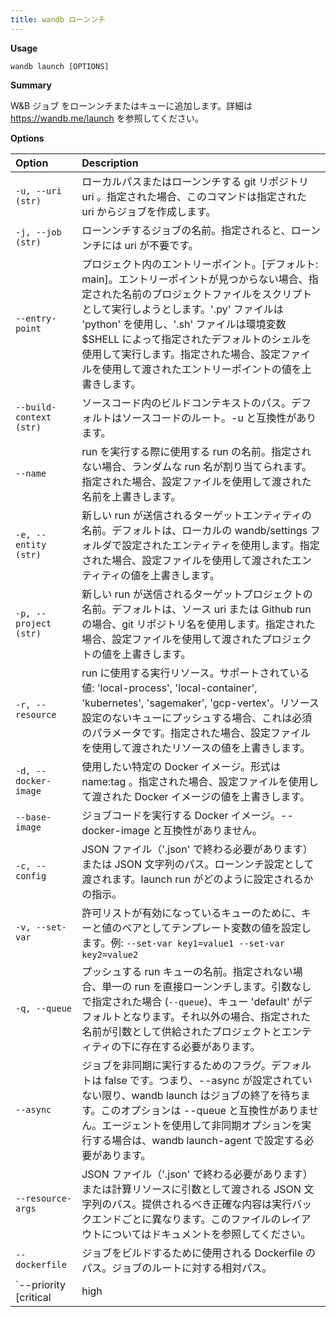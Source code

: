 ```yaml
---
title: wandb ローンンチ
---
```


**Usage**

`wandb launch [OPTIONS]`

**Summary**

W&B ジョブ をローンンチまたはキューに追加します。詳細は https://wandb.me/launch を参照してください。

**Options**

| **Option** | **Description** |
| :--- | :--- |
| `-u, --uri (str)` | ローカルパスまたはローンンチする git リポジトリ uri 。指定された場合、このコマンドは指定された uri からジョブを作成します。 |
| `-j, --job (str)` | ローンンチするジョブの名前。指定されると、ローンンチには uri が不要です。 |
| `--entry-point` | プロジェクト内のエントリーポイント。[デフォルト: main]。エントリーポイントが見つからない場合、指定された名前のプロジェクトファイルをスクリプトとして実行しようとします。'.py' ファイルは 'python' を使用し、'.sh' ファイルは環境変数 $SHELL によって指定されたデフォルトのシェルを使用して実行します。指定された場合、設定ファイルを使用して渡されたエントリーポイントの値を上書きします。 |
| `--build-context (str)` | ソースコード内のビルドコンテキストのパス。デフォルトはソースコードのルート。-u と互換性があります。 |
| `--name` | run を実行する際に使用する run の名前。指定されない場合、ランダムな run 名が割り当てられます。指定された場合、設定ファイルを使用して渡された名前を上書きします。 |
| `-e, --entity (str)` | 新しい run が送信されるターゲットエンティティの名前。デフォルトは、ローカルの wandb/settings フォルダで設定されたエンティティを使用します。指定された場合、設定ファイルを使用して渡されたエンティティの値を上書きします。 |
| `-p, --project (str)` | 新しい run が送信されるターゲットプロジェクトの名前。デフォルトは、ソース uri または Github run の場合、git リポジトリ名を使用します。指定された場合、設定ファイルを使用して渡されたプロジェクトの値を上書きします。 |
| `-r, --resource` | run に使用する実行リソース。サポートされている値: 'local-process', 'local-container', 'kubernetes', 'sagemaker', 'gcp-vertex'。リソース設定のないキューにプッシュする場合、これは必須のパラメータです。指定された場合、設定ファイルを使用して渡されたリソースの値を上書きします。 |
| `-d, --docker-image` | 使用したい特定の Docker イメージ。形式は name:tag 。指定された場合、設定ファイルを使用して渡された Docker イメージの値を上書きします。 |
| `--base-image` | ジョブコードを実行する Docker イメージ。--docker-image と互換性がありません。 |
| `-c, --config` | JSON ファイル（'.json' で終わる必要があります）または JSON 文字列のパス。ローンンチ設定として渡されます。launch run がどのように設定されるかの指示。 |
| `-v, --set-var` | 許可リストが有効になっているキューのために、キーと値のペアとしてテンプレート変数の値を設定します。例: `--set-var key1=value1 --set-var key2=value2` |
| `-q, --queue` | プッシュする run キューの名前。指定されない場合、単一の run を直接ローンンチします。引数なしで指定された場合 (`--queue`)、キュー 'default' がデフォルトとなります。それ以外の場合、指定された名前が引数として供給されたプロジェクトとエンティティの下に存在する必要があります。 |
| `--async` | ジョブを非同期に実行するためのフラグ。デフォルトは false です。つまり、--async が設定されていない限り、wandb launch はジョブの終了を待ちます。このオプションは --queue と互換性がありません。エージェントを使用して非同期オプションを実行する場合は、wandb launch-agent で設定する必要があります。 |
| `--resource-args` | JSON ファイル（'.json' で終わる必要があります）または計算リソースに引数として渡される JSON 文字列のパス。提供されるべき正確な内容は実行バックエンドごとに異なります。このファイルのレイアウトについてはドキュメントを参照してください。 |
| `--dockerfile` | ジョブをビルドするために使用される Dockerfile のパス。ジョブのルートに対する相対パス。 |
| `--priority [critical|high|medium|low]` | --queue が指定された場合、ジョブの優先度を設定します。優先度の高いジョブから優先的にローンンチされます。優先度の順序は、最も高い順に、critical、high、medium、low です。 |